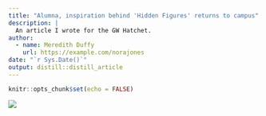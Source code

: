 ```yaml
---
title: "Alumna, inspiration behind 'Hidden Figures' returns to campus"
description: |
  An article I wrote for the GW Hatchet.
author:
  - name: Meredith Duffy 
    url: https://example.com/norajones
date: "`r Sys.Date()`"
output: distill::distill_article
---
```


```r
knitr::opts_chunk$set(echo = FALSE)
```

![](images/Alumna,%20inspiration%20behind%20%E2%80%98Hidden%20Figures%E2%80%99%20returns%20to%20campus%20%E2%80%93%20The%20GW%20Hatchet.jpg)
